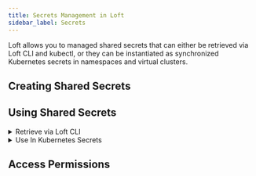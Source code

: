 ```yaml
---
title: Secrets Management in Loft
sidebar_label: Secrets
---
```




Loft allows you to managed shared secrets that can either be retrieved via Loft CLI and kubectl, or they can be instantiated as synchronized Kubernetes secrets in namespaces and virtual clusters.


## Creating Shared Secrets

<PartialSecretCreateUI/>


## Using Shared Secrets
<details>
  <summary>Retrieve via Loft CLI</summary>
  <PartialSecretUseCLI/>
</details>

<details>
  <summary>Use In Kubernetes Secrets</summary>
  <PartialSecretUseKubectl/>
</details>


## Access Permissions
<PartialSecretAccessUI/>